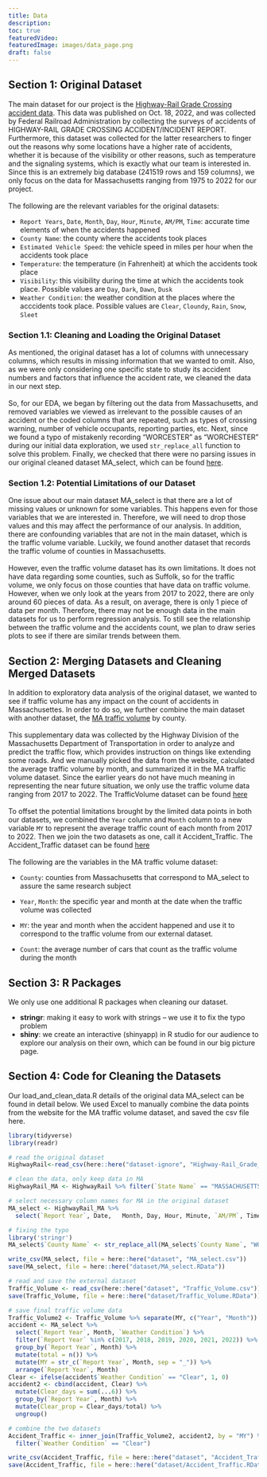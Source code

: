 ```yaml
---
title: Data
description:
toc: true
featuredVideo:
featuredImage: images/data_page.png
draft: false
---
```


## Section 1: Original Dataset

The main dataset for our project is the [Highway-Rail Grade Crossing accident data](https://catalog.data.gov/dataset/highway-rail-grade-crossing-accident-data). This data was published on Oct. 18, 2022, and was collected by Federal Railroad Administration by collecting the surveys of accidents of HIGHWAY-RAIL GRADE CROSSING ACCIDENT/INCIDENT REPORT. Furthermore, this dataset was collected for the latter researchers to finger out the reasons why some locations have a higher rate of accidents, whether it is because of the visibility or other reasons, such as temperature and the signaling systems, which is exactly what our team is interested in. 
Since this is an extremely big database (241519 rows and 159 columns), we only focus on the data for Massachusetts ranging from 1975 to 2022 for our project. 
\
&nbsp;
\
The following are the relevant variables for the original datasets:

* `Report Years`, `Date`, `Month`, `Day`, `Hour`, `Minute`, `AM/PM`, `Time`: accurate time elements of when the accidents happened
* `County Name`: the county where the accidents took places
* `Estimated Vehicle Speed`: the vehicle speed in miles per hour when the accidents took place 
* `Temperature`: the temperature (in Fahrenheit) at which the accidents took place
* `Visibility`: this visibility during the time at which the accidents took place. Possible values are `Day`, `Dark`, `Dawn`, `Dusk`
* `Weather Condition`: the weather condition at the places where the acccidents took place. Possible values are `Clear`, `Cloundy`, `Rain`, `Snow`, `Sleet`

### Section 1.1: Cleaning and Loading the Original Dataset

As mentioned, the original dataset has a lot of columns with unnecessary columns, which results in missing information that we wanted to omit. Also, as we were only considering one specific state to study its accident numbers and factors that influence the accident rate, we cleaned the data in our next step. 
\
&nbsp;
\
So, for our EDA, we began by filtering out the data from Massachusetts, and removed variables we viewed as irrelevant to the possible causes of an accident or the coded columns that are repeated, such as types of crossing warning, number of vehicle occupants, reporting parties, etc. Next, since we found a typo of mistakenly recording “WORCESTER” as “WORCHESTER” during our initial data exploration, we used `str_replace_all` function to solve this problem. Finally, we checked that there were no parsing issues in our original cleaned dataset MA_select, which can be found [here](https://drive.google.com/file/d/1OdrOlaBwO8MlDSL78BxI74YHk4wpAQhN/view). 

### Section 1.2: Potential Limitations of our Dataset

One issue about our main dataset MA_select is that there are a lot of missing values or unknown for some variables. This happens even for those variables that we are interested in. Therefore, we will need to drop those values and this may affect the performance of our analysis. In addition, there are confounding variables that are not in the main dataset, which is the traffic volume variable. Luckily, we found another dataset that records the traffic volume of counties in Massachusetts. 
\
&nbsp;
\
However, even the traffic volume dataset has its own limitations. It does not have data regarding some counties, such as Suffolk, so for the traffic volume, we only focus on those counties that have data on traffic volume. However, when we only look at the years from 2017 to 2022, there are only around 60 pieces of data. As a result, on average, there is only 1 piece of data per month. Therefore, there may not be enough data in the main datasets for us to perform regression analysis. To still see the relationship between the traffic volume and the accidents count, we plan to draw series plots to see if there are similar trends between them. 


## Section 2: Merging Datasets and Cleaning Merged Datasets 

In addition to exploratory data analysis of the original dataset, we wanted to see if traffic volume has any impact on the count of accidents in Massachusettes. In order to do so, we further combine the main dataset with another dataset, the [MA traffic volume](https://mhd.public.ms2soft.com/tcds/tsearch.asp?loc=Mhd&mod=) by county. 
\
&nbsp;
\
This supplementary data was collected by the Highway Division of the Massachusetts Department of Transportation in order to analyze and predict the traffic flow, which provides instruction on things like extending some roads. And we manually picked the data from the website, calculated the average traffic volume by month, and summarized it in the MA traffic volume dataset. Since the earlier years do not have much meaning in representing the near future situation, we only use the traffic volume data ranging from 2017 to 2022. 
The TrafficVolume dataset can be found [here](https://docs.google.com/spreadsheets/d/1mIT5NyYcTCREjJJ238Hj4ZIP0e5PvEb5-W9vbEptRgs/edit#gid=0)
\
&nbsp;
\
To offset the potential limitations brought by the limited data points in both our datasets, we combined the `Year` column and `Month` column to a new variable `MY` to represent the average traffic count of each month from 2017 to 2022. Then we join the two datasets as one, call it Accident_Traffic. 
The Accident_Traffic dataset can be found [here](https://docs.google.com/spreadsheets/d/10HQq-IWulEcxQ75ht62zQJIfHvRD5xAhMN0p1Pftc1U/edit#gid=689379693)
\
&nbsp;
\
The following are the variables in the MA traffic volume dataset: 

* `County`: counties from Massachusetts that correspond to MA_select to assure the same research subject

* `Year`, `Month`: the specific year and month at the date when the traffic volume was collected

* `MY`: the year and month when the accident happened and use it to correspond to the traffic volume from our external dataset.

* `Count`: the average number of cars that count as the traffic volume during the month 

## Section 3: R Packages

We only use one additional R packages when cleaning our dataset.

* **stringr**: making it easy to work with strings – we use it to fix the typo problem 
* **shiny**: we create an interactive (shinyapp) in R studio for our audience to explore our analysis on their own, which can be found in our big picture page.

## Section 4: Code for Cleaning the Datasets

Our load_and_clean_data.R details of the original data MA_select can be found in detail below. We used Excel to manually combine the data points from the website for the MA traffic volume dataset, and saved the csv file here. 

```r
library(tidyverse)
library(readr)

# read the original dataset
HighwayRail<-read_csv(here::here("dataset-ignore", "Highway-Rail_Grade_Crossing_Accident_Data.csv"), show_col_types = FALSE)

# clean the data, only keep data in MA
HighwayRail_MA <- HighwayRail %>% filter(`State Name` == "MASSACHUSETTS") 

# select necessary column names for MA in the original dataset
MA_select <- HighwayRail_MA %>%
  select(`Report Year`, Date,	Month, Day, Hour, Minute, `AM/PM`, Time, `Nearest Station`, 	Subdivision,	`County Name`, `State Name`,`Highway Name`,`Public/Private Code`, `Public/Private`, `Highway User`, `Estimated Vehicle Speed`,`Vehicle Direction`,	`Highway User Position`,`Equipment Involved`, `Equipment Struck`, Temperature, Visibility, `Weather Condition`, `Number of Locomotive Units`, `Number of Cars`, `Train Speed`, `Estimated/Recorded Speed`,	 `Train Direction`, `Crossing Warning Expanded 1`,`Crossing Warning Expanded 2`,`Crossing Warning Expanded 3`,`Crossing Warning Expanded 4`,`Crossing Warning Expanded 5`,`Crossing Warning Expanded 6`,`Crossing Warning Expanded 7`,`Crossing Warning Expanded 8`,`Crossing Warning Expanded 9`, `Crossing Warning Expanded 10`, `Crossing Warning Expanded 11`,	`Crossing Warning Expanded 12`,	`Signaled Crossing Warning Code`, `Signaled Crossing Warning`, `Roadway Condition`,	`Crossing Warning Location`,	`Warning Connected To Signal`, `Crossing Illuminated`,`User Age`,`User Gender`,`User Struck By Second Train`, `Highway User Action`, `View Obstruction`, `Driver Condition`, `Driver In Vehicle`, `Crossing Users Killed For Reporting Railroad`, `Crossing Users Injured For Reporting Railroad`, `Vehicle Damage Cost`,	`Employees Killed For Reporting Railroad`, `Employees Injured For Reporting Railroad`, `Passengers Killed For Reporting Railroad`, `Passengers Injured For Reporting Railroad`, Narrative)

# fixing the typo 
library('stringr')
MA_select$`County Name` <- str_replace_all(MA_select$`County Name`, "WORCHESTER", "WORCESTER")

write_csv(MA_select, file = here::here("dataset", "MA_select.csv"))
save(MA_select, file = here::here("dataset/MA_select.RData"))

# read and save the external dataset
Traffic_Volume <- read_csv(here::here("dataset", "Traffic_Volume.csv"))
save(Traffic_Volume, file = here::here("dataset/Traffic_Volume.RData"))

# save final traffic volume data
Traffic_Volume2 <- Traffic_Volume %>% separate(MY, c("Year", "Month")) %>% mutate(MY = str_c(Year, Month, sep = "_"))
accident <- MA_select %>% 
  select(`Report Year`, Month, `Weather Condition`) %>% 
  filter(`Report Year` %in% c(2017, 2018, 2019, 2020, 2021, 2022)) %>% 
  group_by(`Report Year`, Month) %>%  
  mutate(total = n()) %>% 
  mutate(MY = str_c(`Report Year`, Month, sep = "_")) %>% 
  arrange(`Report Year`, Month) 
Clear <- ifelse(accident$`Weather Condition` == "Clear", 1, 0)
accident2 <- cbind(accident, Clear) %>% 
  mutate(Clear_days = sum(...6)) %>% 
  group_by(`Report Year`, Month) %>% 
  mutate(Clear_prop = Clear_days/total) %>%
  ungroup()

# combine the two datasets
Accident_Traffic <- inner_join(Traffic_Volume2, accident2, by = "MY") %>%
  filter(`Weather Condition` == "Clear")

write_csv(Accident_Traffic, file = here::here("dataset", "Accident_Traffic.csv"))
save(Accident_Traffic, file = here::here("dataset/Accident_Traffic.RData"))
```
